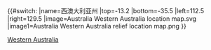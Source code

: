 {{#switch:{{{1}}}
|name=西澳大利亚州
|top=-13.2
|bottom=-35.5
|left=112.5
|right=129.5
|image=Australia Western Australia location map.svg
|image1=Australia Western Australia relief location map.png
}}<noinclude>{{Location map/Info}}
{{Documentation}}
[[Category:澳大利亞地理位置圖模板|Western Australia]]
</noinclude>